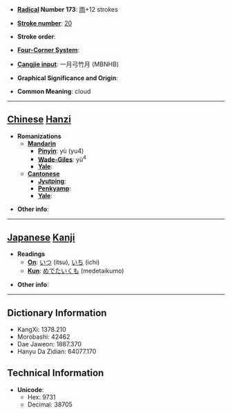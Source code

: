 * '''[[Wiktionary:Chinese radical index| Radical]] Number 173''': [[Wiktionary:Chinese radical index 雨|雨]]+12 strokes

* '''[[Wiktionary:Chinese total strokes index|Stroke number]]''': [[Wiktionary:Chinese total strokes index 20|20]]

* '''Stroke order''': 

* '''[[Wiktionary:Chinese four corner index|Four-Corner System]]''': 

* '''[[Wiktionary:Chinese Cangjie index|Cangjie input]]''': 一月弓竹月 (MBNHB)

* '''Graphical Significance and Origin''': 

* '''Common Meaning''': cloud

----

== [[Chinese]] [[Hanzi]] ==

* '''Romanizations'''
** '''[[Mandarin]]'''
*** '''[[Pinyin]]''': yù (yu4)
*** '''[[Wade-Giles]]''': yü<sup>4</sup>
*** '''[[Yale]]''': 
** '''[[Cantonese]]'''
*** '''[[Jyutping]]''':
*** '''[[Penkyamp]]''': 
*** '''[[Yale]]''': 

* '''Other info''': 

----

== [[Japanese]] [[Kanji]] ==

* '''Readings'''
** '''[[On]]''': [[いつ]] (itsu), [[いち]] (ichi)
** '''[[Kun]]''': [[めでたいくも]] (medetaikumo)

* '''Other info''':  

----

== Dictionary Information ==

* KangXi: 1378.210
* Morobashi: 42462
* Dae Jaweon: 1887.370
* Hanyu Da Zidian: 64077.170

== Technical Information ==

* '''Unicode''':
** Hex: 9731
** Decimal: 38705